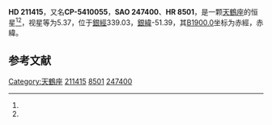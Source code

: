 {{Starbox begin
| name = HD 211415
}}
{{Starbox observe
| epoch = [[J2000.0|J2000.0]]
| constell = [[天鶴座|天鶴座]]<ref name=SIMBAD>{{cite web
 | url=http://simbad.u-strasbg.fr/simbad/sim-id?Ident=HR+8501
 | title =Pulsating variable Star
 | publisher=Centre de Données astronomiques de Strasbourg
 | work=SIMBAD
 | accessdate=2012-07-13}}</ref><ref name=DATA>{{cite web
 | url=http://vizier.u-strasbg.fr/viz-bin/VizieR-5?-out.add=.&-source=5050&-corr=PK=HR&-out.max=9999&HR=8501
 | title=VizieR Detailed Page
 | accessdate=2012-07-13
 | archive-date=2016-03-05
 | archive-url=https://web.archive.org/web/20160305003950/http://vizier.u-strasbg.fr/viz-bin/VizieR-5?-out.add=.&-source=5050&-corr=PK=HR&-out.max=9999&HR=8501
 | dead-url=no
 }}</ref>
| 星官 = 
| ra = {{RA|22|18|15.6}}<ref name=SIMBAD /><ref name=DATA />
| dec = {{DEC|-53|37|40}}<ref name=SIMBAD /><ref name=DATA />
| appmag_v = 5.37<ref name=SIMBAD /><ref name=DATA />
}}
{{Starbox character
| class = G3V<ref name=SIMBAD /><ref name=DATA />
| b-v = 0.6<ref name=SIMBAD /><ref name=DATA />
| u-b = 0.08<ref name=SIMBAD /><ref name=DATA />
| r-i = <ref name=SIMBAD /><ref name=DATA />
| variable = 
}}
{{Starbox astrometry
| radial_v = 0.08
| prop_mo_ra = -14
| parallax = 0.083
| p_error = 
}}
{{Starbox catalog
| names =CP-5410055，[[SAO星表|SAO]] 247400，[[HD星表|HD]] 211415，[[HR星表|HR]] 8501}}
{{Starbox reference |Simbad=HR+8501}}
{{Starbox end}}

'''HD 211415'''，又名'''CP-5410055'''，'''SAO 247400'''、'''HR 8501'''，是一颗[[天鶴座|天鶴座]]的恒星<ref name=SIMBAD /><ref name=DATA />，视星等为5.37，位于[[銀道座標系|銀經]]339.03，[[銀道座標系|銀緯]]-51.39，其[[B1900.0|B1900.0]]坐标为赤經{{RA|22|11|42.3}}，赤緯{{DEC|-54|-51.39|31}}。

== 参考文献 ==
{{reflist}}

{{star-stub}}

[[Category:天鶴座|Category:天鶴座]]
[[Category:HD和HDE天體|211415]]
[[Category:HR天體|8501]]
[[Category:SAO天體|247400]]